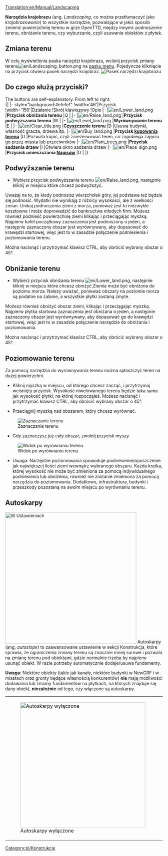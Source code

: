 [[Translation:en/Manual/Landscaping]]
{{pl/Tutorial}}

'''Narzędzia krajobrazu''' (ang. ''Landscaping'', co można przetłumaczyć jako ''krajobrazowanie'') to wszystkie narzędzie, pozwalające w jakiś sposób zmienić powierzchnię terenu w grze OpenTTD, między innymi: podnoszenie terenu, obniżanie terenu, czy wyburzanie, czyli usuwanie obiektów z płytek.

==Zmiana terenu==
W celu wyświetlenia paska narzędzi krajobrazu, wciśnij przycisk zmiany terenu[[File:en/Landscaping button.png]] na [[pl/Manual/Interfejs gry#Pasek menu|pasku menu]]. Pojedyncze kliknięcie na przycisk otwiera pasek narzędzi krajobraz.
[[File:pl/Narzkrajobrazu.png|none|frame|Pasek narzędzi krajobrazu]]

==Do czego służą przyciski?==
The buttons are self-explanatory. From left to right:<br>
{| {{en/Wikitable}}
|- style="background:#efefef"
!width='46'|Przycisk
!width='150'|Działanie
!Skrót klawiszowy
!Opis
|-
|[[File:en/Lower land.png]]
|'''Przycisk obniżania terenu'''
|Q
|
|-
|[[File:en/Raise land.png]]
|'''Przycisk podwyższania terenu'''
|W
|
|-
|[[File:en/Level land.png]]
|'''Wyrównywanie terenu'''
|E
|
|-
|[[File:en/Clear title.png]]
|'''Czyszczenie terenu'''
|D
|Usuwa budynki, własność gracza, drzewa itp.
|-
|[[File:en/Buy land.png]]
|'''Przycisk [[pl/Teren|kupowania terenu]]'''
|U
|Pozwala kupić, czyli zarezerwować teren, co zapobiega zajęciu go przez miasta lub przeciwników
|-
|[[File:en/Plant trees.png]]
|'''Przycisk sadzenia drzew'''
|I
|Otwiera okno sadzenia drzew
|-
|[[File:en/Place sign.png]]
|'''Przycisk umieszczania [[pl/Manual/Napis|Napisów]]'''
|O
|
|}

==Podwyższanie terenu==
* Wybierz przycisk podwyższania terenu [[File:en/Raise land.png]], następnie kliknij w miejscu które chcesz podwyższyć.
Uważaj na to, że kiedy podnosisz wierzchołek góry, jej podstawa też będzie się podnosić.  Wydatki nie wynikają z różnicy wysokości, ale z wielkości zmian. Unikaj podnoszenia ziemi z morza, ponieważ jest to niezwykle kosztowne i może doprowadzić do bankructwa młodych firm.
Możesz również podnieść powierzchnię ziemi klikając i przeciągając myszką. Najpierw kafel początkowy zaznaczenia jest podnoszony o jeden, a następnie zaznaczony obszar jest wyrównywany, aby dopasować do krawędzi startowej, więc jest to w zasadzie połączenie podniesienia i poziomowania terenu.

Można nacisnąć i przytrzymać klawisz CTRL, aby obrócić wybrany obszar o 45°.

==Obniżanie terenu==
* Wybierz przycisk obniżania terenu [[File:en/Lower land.png]], następnie kliknij w miejscu które chcesz obniżyć.Ziemia może być obniżona do poziomu morza. Należy uważać, ponieważ obszary na poziomie morza są podatne na zalanie, a wszystkie płytki zostaną zmyte.
Możesz również obniżyć obszar ziemi, klikając i przeciągając myszką. Najpierw płytka startowa zaznaczenia jest obniżana o jeden, a następnie zaznaczony obszar jest wyrównywany, aby dopasować go do krawędzi startowej, więc jest to w zasadzie połączenie narzędzia do obniżania i poziomowania.

Można nacisnąć i przytrzymać klawisz CTRL, aby obrócić wybrany obszar o 45°.

==Poziomowanie terenu==
Za pomocą narzędzia do wyrównywania terenu można spłaszczyć teren na dużej powierzchni.

*Kliknij myszką w miejscu, od którego chcesz zacząć, i przytrzymaj wciśnięty przycisk. Wysokość niwelowanego terenu będzie taka sama jak wysokość płytki, na której rozpocząłeś. Możesz nacisnąć i przytrzymać klawisz CTRL, aby obrócić wybrany obszar o 45°. 

*Przeciągnij myszką nad obszarem, który chcesz wyrównać.
[[File:en/Level land before.png|center|none|frame|Zaznaczanie terenu]]

*Gdy zaznaczysz już cały obszar, zwolnij przycisk myszy.
[[File:en/Level land after.png|center|none|frame|Widok po wyrównaniu terenu]]

*Uwaga: Narzędzie poziomowania spowoduje podniesienie/opuszczenie jak największej ilości ziemi wewnątrz wybranego obszaru. Każda kratka, której wysokość nie może być zmieniona za pomocą indywidualnego podniesienia lub obniżenia, również nie zostanie zmieniona za pomocą narzędzia do poziomowania. Dodatkowo, infrastruktura, budynki i przeszkody pozostaną na swoim miejscu po wyrównaniu terenu.

==Autoskarpy==
[[File:pl/Autoskarpy.png|419px|thumb|right|W [[pl/Archive/Manual/Settings/Ustawienia|Ustawieniach]]]]
Autoskarpy (ang. ''autoslope'') to zaawansowane ustawienie w sekcji Konstrukcja, które sprawia, że ograniczenia zmiany terenu są znacznie mniej surowe i pozwala na zmianę terenu pod obiektami, gdzie normalnie trzeba by najpierw usunąć obiekt. W razie potrzeby automatycznie dodaje/usuwa fundamenty.

'''Uwaga''': Niektóre obiekty (takie jak kanały, niektóre budynki w NewGRF i w miastach oraz grunty będące własnością konkurentów) '''nie''' mają możliwości dodawania lub zmiany fundamentów na płytkach, na których znajduje się dany obiekt, '''niezależnie''' od tego, czy włączone są autoskarpy.
{|
|[[File:en/Terraformoff.png|none|thumb|400px|Autoskarpy wyłączone]]
|[[File:en/Terraformon.png|none|thumb|400px|Autoskarpy włączone]]
|}

{{en/Feature|0.6}}
[[Category:pl/Konstrukcje]]